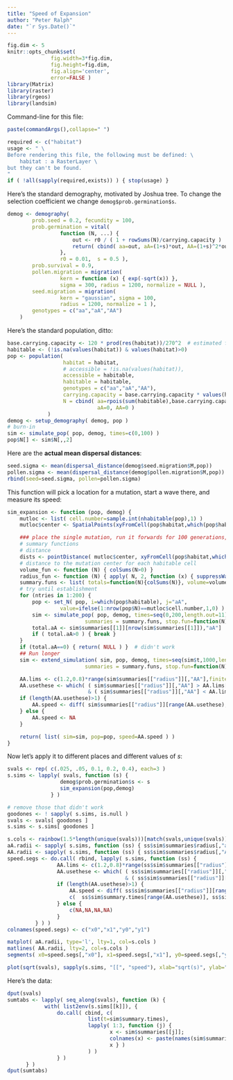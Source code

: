 ```yaml
---
title: "Speed of Expansion"
author: "Peter Ralph"
date: "`r Sys.Date()`"
---
```


```r
fig.dim <- 5
knitr::opts_chunk$set(
              fig.width=3*fig.dim,
              fig.height=fig.dim,
              fig.align='center',
              error=FALSE )
library(Matrix)
library(raster)
library(rgeos)
library(landsim)
```

Command-line for this file:
```r
paste(commandArgs(),collapse=" ")
```

```r
required <- c("habitat")
usage <- " \
Before rendering this file, the following must be defined: \
    habitat : a RasterLayer \
but they can't be found.
"
if ( !all(sapply(required,exists)) ) { stop(usage) }
```

Here's the standard demography,
motivated by Joshua tree.
To change the selection coefficient we change `demog$prob.germination$s`.
```r
demog <- demography(
        prob.seed = 0.2, fecundity = 100,
        prob.germination = vital( 
                 function (N, ...) {
                     out <- r0 / ( 1 + rowSums(N)/carrying.capacity )
                     return( cbind( aa=out, aA=(1+s)*out, AA=(1+s)^2*out ) )
                 },
                 r0 = 0.01,  s = 0.5 ),
        prob.survival = 0.9,
        pollen.migration = migration(
                 kern = function (x) { exp(-sqrt(x)) },
                 sigma = 300, radius = 1200, normalize = NULL ),
        seed.migration = migration(
                 kern = "gaussian", sigma = 100,
                 radius = 1200, normalize = 1 ),
        genotypes = c("aa","aA","AA")
    )
```

Here's the standard population, ditto:
```r
base.carrying.capacity <- 120 * prod(res(habitat))/270^2  # estimated from google maps near desert queen mine
habitable <- (!is.na(values(habitat)) & values(habitat)>0)
pop <- population( 
                  habitat = habitat,
                  # accessible = !is.na(values(habitat)),
                  accessible = habitable,
                  habitable = habitable,
                  genotypes = c("aa","aA","AA"),
                  carrying.capacity = base.carrying.capacity * values(habitat)[habitable],
                  N = cbind( aa=rpois(sum(habitable),base.carrying.capacity),
                             aA=0, AA=0 )
             )
demog <- setup_demography( demog, pop )
# burn-in
sim <- simulate_pop( pop, demog, times=c(0,100) )
pop$N[] <- sim$N[,,2]
```

Here are the **actual mean dispersal distances**:
```r
seed.sigma <- mean(dispersal_distance(demog$seed.migration$M,pop))
pollen.sigma <- mean(dispersal_distance(demog$pollen.migration$M,pop))
rbind(seed=seed.sigma, pollen=pollen.sigma)
```


This function will pick a location for a mutation, start a wave there, and measure its speed:
```r
sim_expansion <- function (pop, demog) {
    mutloc <- list( cell.number=sample.int(nhabitable(pop),1) )
    mutloc$center <- SpatialPoints(xyFromCell(pop$habitat,which(pop$habitable)[mutloc$cell.number]))

    ### place the single mutation, run it forwards for 100 generations, and if it hasn't established, try again.
    # summary functions
    # distance
    dists <- pointDistance( mutloc$center, xyFromCell(pop$habitat,which(pop$habitable)), lonlat=FALSE )
    # distance to the mutation center for each habitable cell
    volume_fun <- function (N) { colSums(N>0) }
    radius_fun <- function (N) { apply( N, 2, function (x) { suppressWarnings( max( dists[ x>0 ] ) ) } ) }
    summary.funs <- list( totals=function(N){colSums(N)}, volume=volume_fun, radius=radius_fun)
    # try until establishment
    for (ntries in 1:200) {
        pop <- set_N( pop, i=which(pop$habitable), j="aA", 
                 value=ifelse(1:nrow(pop$N)==mutloc$cell.number,1,0) )
        sim <- simulate_pop( pop, demog, times=seq(0,200,length.out=11),
                         summaries = summary.funs, stop.fun=function(N){ sum(N)==0 } )
        total.aA <- sim$summaries[[1]][nrow(sim$summaries[[1]]),"aA"]
        if ( total.aA>0 ) { break }
    }
    if (total.aA==0) { return( NULL ) }  # didn't work
    ## Run longer 
    sim <- extend_simulation( sim, pop, demog, times=seq(sim$t,1000,length.out=41),
                         summaries = summary.funs, stop.fun=function(N){ sum(N)==0 } )

    AA.lims <- c(1.2,0.8)*range(sim$summaries[["radius"]][,"AA"],finite=TRUE)
    AA.usethese <- which( ( sim$summaries[["radius"]][,"AA"] > AA.lims[1] ) 
                          & ( sim$summaries[["radius"]][,"AA"] < AA.lims[2] ) )
    if (length(AA.usethese)>1) {
        AA.speed <- diff( sim$summaries[["radius"]][range(AA.usethese),"AA"] ) / diff( sim$summary.times[range(AA.usethese)] )
    } else {
        AA.speed <- NA
    }

    return( list( sim=sim, pop=pop, speed=AA.speed ) )
}
```

Now let's apply it to different places and different values of $s$:
```r
svals <- rep( c(.025, .05, 0.1, 0.2, 0.4), each=3 )
s.sims <- lapply( svals, function (s) {
                 demog$prob.germination$s <- s
                 sim_expansion(pop,demog)
              } )
```
```r
# remove those that didn't work
goodones <- ! sapply( s.sims, is.null )
svals <- svals[ goodones ]
s.sims <- s.sims[ goodones ]
```

```r
s.cols <- rainbow(1.5*length(unique(svals)))[match(svals,unique(svals))]
aA.radii <- sapply( s.sims, function (ss) { ss$sim$summaries$radius[,"aA"] } )
AA.radii <- sapply( s.sims, function (ss) { ss$sim$summaries$radius[,"AA"] } )
speed.segs <- do.call( rbind, lapply( s.sims, function (ss) {
                AA.lims <- c(1.2,0.8)*range(ss$sim$summaries[["radius"]][,"AA"],finite=TRUE)
                AA.usethese <- which( ( ss$sim$summaries[["radius"]][,"AA"] > AA.lims[1] ) 
                                      & ( ss$sim$summaries[["radius"]][,"AA"] < AA.lims[2] ) )
                if (length(AA.usethese)>1) {
                    AA.speed <- diff( ss$sim$summaries[["radius"]][range(AA.usethese),"AA"] ) / diff( ss$sim$summary.times[range(AA.usethese)] )
                    c(  ss$sim$summary.times[range(AA.usethese)], ss$sim$summaries[["radius"]][range(AA.usethese),"AA"] )
                } else {
                    c(NA,NA,NA,NA)
                }
         } ) )
colnames(speed.segs) <- c("x0","x1","y0","y1")

matplot( aA.radii, type='l', lty=1, col=s.cols )
matlines( AA.radii, lty=2, col=s.cols )
segments( x0=speed.segs[,"x0"], x1=speed.segs[,"x1"], y0=speed.segs[,"y0"], y1=speed.segs[,"y1"], lty=3, col=s.cols )

plot(sqrt(svals), sapply(s.sims, "[[", "speed"), xlab="sqrt(s)", ylab="speed", col=s.cols)
```

Here's the data:
```r
dput(svals)
sumtabs <- lapply( seq_along(svals), function (k) {
            with( list2env(s.sims[[k]]), {
                do.call( cbind, c( 
                          list(t=sim$summary.times), 
                          lapply( 1:3, function (j) { 
                                 x <- sim$summaries[[j]]; 
                                 colnames(x) <- paste(names(sim$summaries)[j],colnames(x),sep="_"); 
                                 x } ) 
                          ) )
                } )
      } )
dput(sumtabs)
```
